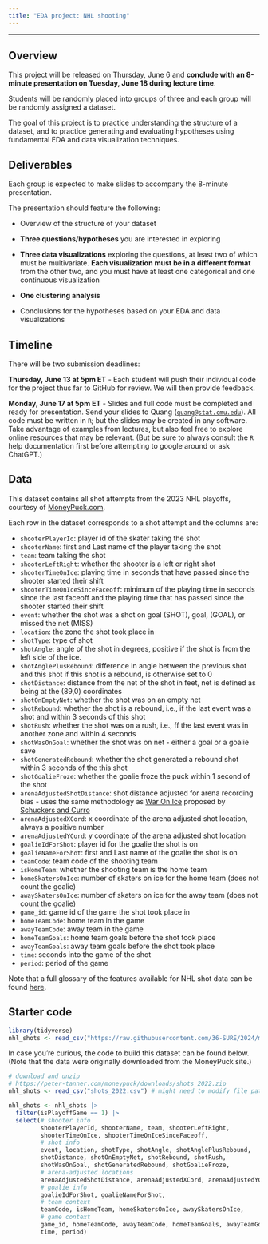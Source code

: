 ```yaml
---
title: "EDA project: NHL shooting"
---
```


---

## Overview

This project will be released on Thursday, June 6 and **conclude with an 8-minute presentation on Tuesday, June 18 during lecture time**.

Students will be randomly placed into groups of three and each group will be randomly assigned a dataset.

The goal of this project is to practice understanding the structure of a dataset, and to practice generating and evaluating hypotheses using fundamental EDA and data visualization techniques.

## Deliverables

Each group is expected to make slides to accompany the 8-minute presentation.

The presentation should feature the following:

-   Overview of the structure of your dataset

-   **Three questions/hypotheses** you are interested in exploring

-   **Three data visualizations** exploring the questions, at least two of which must be multivariate. **Each visualization must be in a different format** from the other two, and you must have at least one categorical and one continuous visualization

-   **One clustering analysis**

-   Conclusions for the hypotheses based on your EDA and data visualizations

## Timeline

There will be two submission deadlines:

**Thursday, June 13 at 5pm ET** - Each student will push their individual code for the project thus far to GitHub for review. We will then provide feedback.

**Monday, June 17 at 5pm ET** - Slides and full code must be completed and ready for presentation. Send your slides to Quang ([`quang@stat.cmu.edu`](mailto:quang@stat.cmu.edu)). All code must be written in `R`; but the slides may be created in any software. Take advantage of examples from lectures, but also feel free to explore online resources that may be relevant. (But be sure to always consult the `R` help documentation first before attempting to google around or ask ChatGPT.)

## Data

This dataset contains all shot attempts from the 2023 NHL playoffs, courtesy of [MoneyPuck.com](http://moneypuck.com/data.htm).

Each row in the dataset corresponds to a shot attempt and the columns are:

-   `shooterPlayerId`: player id of the skater taking the shot
-   `shooterName`: first and Last name of the player taking the shot
-   `team`: team taking the shot
-   `shooterLeftRight`: whether the shooter is a left or right shot
-   `shooterTimeOnIce`: playing time in seconds that have passed since the shooter started their shift
-   `shooterTimeOnIceSinceFaceoff`: minimum of the playing time in seconds since the last faceoff and the playing time that has passed since the shooter started their shift
-   `event`: whether the shot was a shot on goal (SHOT), goal, (GOAL), or missed the net (MISS)
-   `location`: the zone the shot took place in
-   `shotType`: type of shot
-   `shotAngle`: angle of the shot in degrees, positive if the shot is from the left side of the ice.
-   `shotAnglePlusRebound`: difference in angle between the previous shot and this shot if this shot is a rebound, is otherwise set to 0
-   `shotDistance`: distance from the net of the shot in feet, net is defined as being at the (89,0) coordinates
-   `shotOnEmptyNet`: whether the shot was on an empty net
-   `shotRebound`: whether the shot is a rebound, i.e., if the last event was a shot and within 3 seconds of this shot
-   `shotRush`: whether the shot was on a rush, i.e., ff the last event was in another zone and within 4 seconds
-   `shotWasOnGoal`: whether the shot was on net - either a goal or a goalie save
-   `shotGeneratedRebound`: whether the shot generated a rebound shot within 3 seconds of the this shot
-   `shotGoalieFroze`: whether the goalie froze the puck within 1 second of the shot
-   `arenaAdjustedShotDistance`: shot distance adjusted for arena recording bias - uses the same methodology as [War On Ice](http://blog.war-on-ice.com/index.html%3Fp=512.html) proposed by [Schuckers and Curro](https://www.statsportsconsulting.com/wp-content/uploads/Schuckers_Curro_MIT_Sloan_THoR.pdf)
-   `arenaAdjustedXCord`: x coordinate of the arena adjusted shot location, always a positive number
-   `arenaAdjustedYCord`: y coordinate of the arena adjusted shot location
-   `goalieIdForShot`: player id for the goalie the shot is on
-   `goalieNameForShot`: first and Last name of the goalie the shot is on
-   `teamCode`: team code of the shooting team
-   `isHomeTeam`: whether the shooting team is the home team
-   `homeSkatersOnIce`: number of skaters on ice for the home team (does not count the goalie)
-   `awaySkatersOnIce`: number of skaters on ice for the away team (does not count the goalie)
-   `game_id`: game id of the game the shot took place in
-   `homeTeamCode`: home team in the game
-   `awayTeamCode`: away team in the game
-   `homeTeamGoals`: home team goals before the shot took place
-   `awayTeamGoals`: away team goals before the shot took place
-   `time`: seconds into the game of the shot
-   `period`: period of the game

Note that a full glossary of the features available for NHL shot data can be found [here](http://peter-tanner.com/moneypuck/downloads/MoneyPuck_Shot_Data_Dictionary.csv).

## Starter code

```r
library(tidyverse)
nhl_shots <- read_csv("https://raw.githubusercontent.com/36-SURE/2024/main/data/nhl_shots.csv")
```

In case you're curious, the code to build this dataset can be found below. (Note that the data were originally downloaded from the MoneyPuck site.)

```r
# download and unzip
# https://peter-tanner.com/moneypuck/downloads/shots_2022.zip
nhl_shots <- read_csv("shots_2022.csv") # might need to modify file path

nhl_shots <- nhl_shots |> 
  filter(isPlayoffGame == 1) |> 
  select(# shooter info
         shooterPlayerId, shooterName, team, shooterLeftRight, 
         shooterTimeOnIce, shooterTimeOnIceSinceFaceoff,
         # shot info
         event, location, shotType, shotAngle, shotAnglePlusRebound, 
         shotDistance, shotOnEmptyNet, shotRebound, shotRush, 
         shotWasOnGoal, shotGeneratedRebound, shotGoalieFroze,
         # arena-adjusted locations
         arenaAdjustedShotDistance, arenaAdjustedXCord, arenaAdjustedYCord,
         # goalie info
         goalieIdForShot, goalieNameForShot,
         # team context
         teamCode, isHomeTeam, homeSkatersOnIce, awaySkatersOnIce,
         # game context
         game_id, homeTeamCode, awayTeamCode, homeTeamGoals, awayTeamGoals,
         time, period)
```